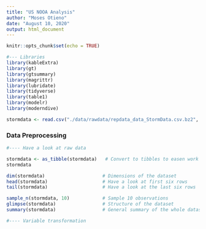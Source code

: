 ```yaml
---
title: "US NOOA Analysis"
author: "Moses Otieno"
date: "August 10, 2020"
output: html_document
---
```


```r
knitr::opts_chunk$set(echo = TRUE)
```


```r
#--- Libraries
library(kableExtra)
library(gt)
library(gtsummary)
library(magrittr)
library(lubridate)
library(tidyverse)
library(table1)
library(modelr)
library(moderndive)
```



```r

stormdata <- read.csv("./data/rawdata/repdata_data_StormData.csv.bz2", header = TRUE, sep = ",", quote = "\"")
```

### Data Preprocessing

```r
#---- Have a look at raw data

stormdata <- as_tibble(stormdata)   # Convert to tibbles to easen work
stormdata

dim(stormdata)                     # Dimensions of the dataset
head(stormdata)                    # Have a look at first six rows
tail(stormdata)                    # Have a look at the last six rows

sample_n(stormdata, 10)            # Sample 10 observations
glimpse(stormdata)                 # Structure of the dataset
summary(stormdata)                 # General summary of the whole dataset

#---- Variable transformation


```




